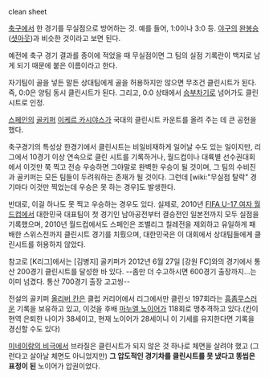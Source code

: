 clean sheet

[[축구]]에서 한 경기를 무실점으로 방어하는 것. 예를 들어, 1:0이나 3:0 등. [[야구]]의 [[완봉승]]([[셧아웃]])과 비슷한 것이라고 보면 된다.

예전에 축구 경기 결과를 종이에 적었을 때 무실점이면 그 팀의 실점 기록란이 백지로 남게 되기 때문에 붙은 이름이라고 한다. 

자기팀이 골을 넣든 말든 상대팀에게 골을 허용하지만 않으면 무조건 클린시트가 된다. 즉, 0:0은 양팀 동시 클린시트가 된다. 그리고, 0:0 상태에서 [[승부차기]]로 넘어가도 클린시트로 인정.

[[스페인]]의 [[골키퍼]] [[이케르 카시야스]]가 국대의 클린시트 카운트를 올려 주는 데 큰 공헌을 했다.

축구경기의 특성상 한경기에서 클린시트는 비일비재하게 일어날 수도 있는 일이지만, 리그에서 10경기 이상 연속으로 클린 시트를 기록하거나, 월드컵이나 대륙별 선수권대회에서 이것만 쭉 찍고 전승 우승하면 그야말로 완벽한 우승이 될 것이며, 그 팀의 수비진과 골키퍼는 모든 팀들이 두려워하는 존재가 될 것이다.  그런데 [wiki:"무실점 탈락" 경기마다 이것만 찍었는데 우승은 못 하는 경우]도 발생한다.

반대로, 이걸 하나도 못 찍고 우승하는 경우도 있다. 실제로, 2010년 [[FIFA U-17 여자 월드컵]]에서 대한민국 대표팀이 첫 경기인 남아공전부터 결승전인 일본전까지 모두 실점을 기록했으며, 2010년 월드컵에서도 스페인은 조별리그 칠레전을 제외하고 유일하게 패배한 스위스전까지 클린시트 경기를 치뤘으며, 대한민국은 이 대회에서 상대팀들에게 클린시트를 허용하지 않았다.

참고로 [K리그]에서는 [김병지] 골키퍼가 2012년 6월 27일 [강원 FC]와의 경기에서 통산 200경기 클린시트를 달성한 바 있다. --좀만 더 수고하시면 600경기 출장까지...는 이미 넘겼다. 통산 700경기 출장 고고씽--

전설의 골키퍼 [[올리버 칸]]은 클럽 커리어에서 리그에서만 클린싯 197회라는 [[흠좀무]]스러운 기록을 보유하고 있고, 이것을 후배 [[마누엘 노이어]]가 118회로 맹추격하고 있다.(칸이 현역 은퇴한 나이가 38세이고, 현재 노이어가 28세이니 이 기세를 유지한다면 기록을 경신할 수도 있다)
 
[[미네이랑의 비극]]에서 브라질은 클린시트가 되지 않은 것 하나로 체면을 살려야 했고 (그런다고 살아날 체면도 아니었지만) '''그 압도적인 경기차를 클린시트를 못 냈다고 똥씹은 표정이 된''' 노이어가 압권이었다.
